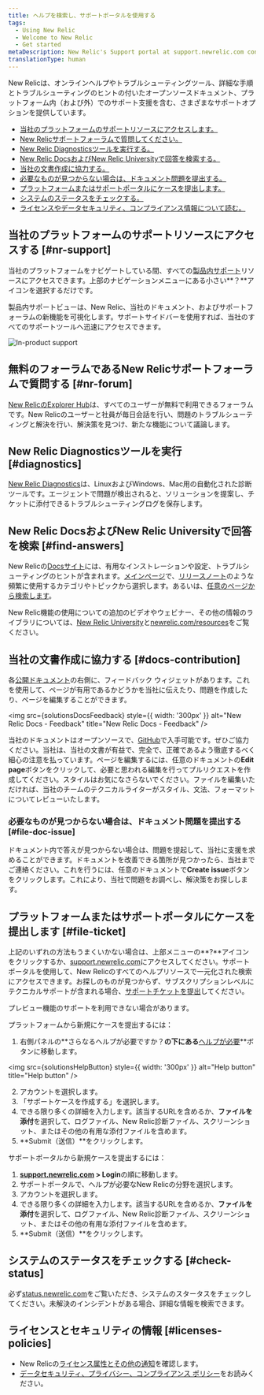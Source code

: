 ```yaml
---
title: ヘルプを検索し、サポートポータルを使用する
tags:
  - Using New Relic
  - Welcome to New Relic
  - Get started
metaDescription: New Relic's Support portal at support.newrelic.com contains several levels of self-help informational resources and support services.
translationType: human
---
```





New Relicは、オンラインヘルプやトラブルシューティングツール、詳細な手順とトラブルシューティングのヒントの付いたオープンソースドキュメント、プラットフォーム内（および外）でのサポート支援を含む、さまざまなサポートオプションを提供しています。

* [当社のプラットフォームのサポートリソースにアクセスします。](#nr-support)
* [New Relicサポートフォーラムで質問してください。](#nr-forum)
* [New Relic Diagnosticsツールを実行する。](#diagnostics)
* [New Relic DocsおよびNew Relic Universityで回答を検索する。](#find-answers)
* [当社の文書作成に協力する。](#docs-contribution)
* [必要なものが見つからない場合は、ドキュメント問題を提出する。](#file-doc-issue)
* [プラットフォームまたはサポートポータルにケースを提出します。](#file-ticket)
* [システムのステータスをチェックする。](#check-status)
* [ライセンスやデータセキュリティ、コンプライアンス情報について読む。](#licenses-policies)

## 当社のプラットフォームのサポートリソースにアクセスする [#nr-support]

当社のプラットフォームをナビゲートしている間、すべての[製品内サポート](https://one.newrelic.com/redirect/support)リソースにアクセスできます。上部のナビゲーションメニューにある小さい**？**アイコンを選択するだけです。

製品内サポートビューは、New Relic、当社のドキュメント、およびサポートフォーラムの新機能を可視化します。サポートサイドバーを使用すれば、当社のすべてのサポートツールへ迅速にアクセスできます。

<img
  title="New Relic's in-product support"
  alt="In-product support"
  src={solutionsProductSupport}
/>

## 無料のフォーラムであるNew Relicサポートフォーラムで質問する [#nr-forum]

[New RelicのExplorer Hub](https://discuss.newrelic.com/)は、すべてのユーザーが無料で利用できるフォーラムです。New Relicのユーザーと社員が毎日会話を行い、問題のトラブルシューティングと解決を行い、解決策を見つけ、新たな機能について議論します。

## New Relic Diagnosticsツールを実行 [#diagnostics]

[New Relic Diagnostics](/docs/using-new-relic/cross-product-functions/troubleshooting/new-relic-diagnostics)は、LinuxおよびWindows、Mac用の自動化された診断ツールです。エージェントで問題が検出されると、ソリューションを提案し、チケットに添付できるトラブルシューティングログを保存します。

## New Relic DocsおよびNew Relic Universityで回答を検索 [#find-answers]

New Relicの[Docsサイト](https://docs.newrelic.com)には、有用なインストレーションや設定、トラブルシューティングのヒントが含まれます。[メインページ](http://docs.newrelic.com)で、[リリースノート](/docs/release-notes)のような頻繁に使用するカテゴリやトピックから選択します。あるいは、[任意のページから検索します](http://docs.newrelic.com/search)。

New Relic機能の使用についての追加のビデオやウェビナー、その他の情報のライブラリについては、[New Relic University](https://learn.newrelic.com/)と[newrelic.com/resources](https://newrelic.com/resources/videos)をご覧ください。

## 当社の文書作成に協力する [#docs-contribution]

各[公開ドキュメント](https://docs.newrelic.com)の右側に、フィードバック ウィジェットがあります。これを使用して、ページが有用であるかどうかを当社に伝えたり、問題を作成したり、ページを編集することができます。

<img
  src={solutionsDocsFeedback}
  style={{ width: '300px' }}
  alt="New Relic Docs - Feedback"
  title="New Relic Docs - Feedback"
/>

当社のドキュメントはオープンソースで、[GitHub](https://github.com/newrelic/docs-website)で入手可能です。ぜひご協力ください。当社は、当社の文書が有益で、完全で、正確であるよう徹底するべく細心の注意を払っています。ページを編集するには、任意のドキュメントの**Edit page**ボタンをクリックして、必要と思われる編集を行ってプルリクエストを作成してください。スタイルはお気になさらないでください。ファイルを編集いただければ、当社のチームのテクニカルライターがスタイル、文法、フォーマットについてレビューいたします。

### 必要なものが見つからない場合は、ドキュメント問題を提出する [#file-doc-issue]

ドキュメント内で答えが見つからない場合は、問題を提起して、当社に支援を求めることができます。ドキュメントを改善できる箇所が見つかったら、当社までご連絡ください。これを行うには、任意のドキュメントで**Create issue**ボタンをクリックします。これにより、当社で問題をお調べし、解決策をお探しします。

## プラットフォームまたはサポートポータルにケースを提出します [#file-ticket]

上記のいずれの方法もうまくいかない場合は、上部メニューの**?**アイコンをクリックするか、[support.newrelic.com](https://support.newrelic.com)にアクセスしてください。サポートポータルを使用して、New Relicのすべてのヘルプリソースで一元化された検索にアクセスできます。お探しのものが見つからず、サブスクリプションレベルにテクニカルサポートが含まれる場合、[サポートチケットを提出](https://support.newrelic.com/s/inbox)してください。

<Callout variant="important">
  プレビュー機能のサポートを利用できない場合があります。
</Callout>

プラットフォームから新規にケースを提出するには：

1. 右側パネルの**さらなるヘルプが必要ですか？**の下にある**[ヘルプが必要](https://one.newrelic.com/redirect/support)**ボタンに移動します。

<img
  src={solutionsHelpButton}
  style={{ width: '300px' }}
  alt="Help button"
  title="Help button"
/>

2. アカウントを選択します。
3. 「サポートケースを作成する」を選択します。
4. できる限り多くの詳細を入力します。該当するURLを含めるか、**ファイルを添付**を選択して、ログファイル、New Relic診断ファイル、スクリーンショット、またはその他の有用な添付ファイルを含めます。
5. **Submit（送信）**をクリックします。

サポートポータルから新規ケースを提出するには：

1. **[support.newrelic.com](https://support.newrelic.com) > Login**の順に移動します。
2. サポートポータルで、ヘルプが必要なNew Relicの分野を選択します。
3. アカウントを選択します。
4. できる限り多くの詳細を入力します。該当するURLを含めるか、**ファイルを添付**を選択して、ログファイル、New Relic診断ファイル、スクリーンショット、またはその他の有用な添付ファイルを含めます。
5. **Submit（送信）**をクリックします。

## システムのステータスをチェックする [#check-status]

必ず[status.newrelic.com](https://status.newrelic.com/)をご覧いただき、システムのスタータスをチェックしてください。未解決のインシデントがある場合、詳細な情報を検索できます。

## ライセンスとセキュリティの情報 [#licenses-policies]

* New Relicの[ライセンス属性とその他の通知](/docs/licenses)を確認します。
* [データセキュリティ、プライバシー、コンプライアンス ポリシー](/docs/security)をお読みください。